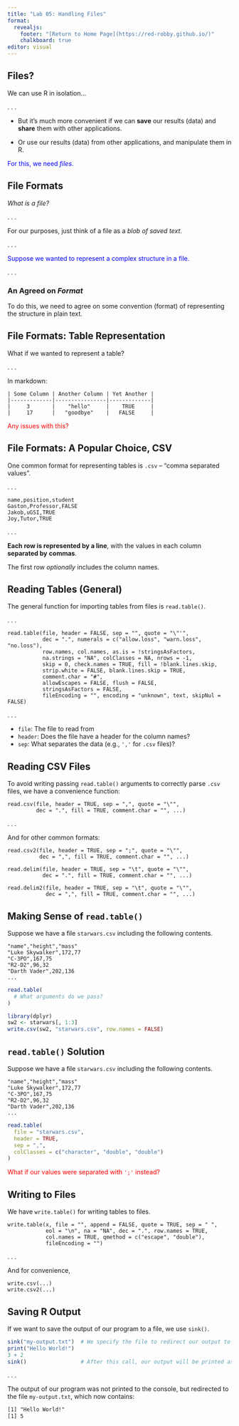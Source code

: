 ```yaml
---
title: "Lab 05: Handling Files"
format: 
  revealjs:
    footer: "[Return to Home Page](https://red-robby.github.io/)"
    chalkboard: true
editor: visual
---
```


## Files?

We can use R in isolation... 

. . .

::: {.fragment .fade-right}
- But it's much more convenient if we can **save** our results (data) and **share** them with other applications.
:::

::: {.fragment .fade-right}
- Or use our results (data) from other applications, and manipulate them in R.
:::

::: {.fragment .fade-right}
::: {style="color: blue;"}
For this, we need _files_.
:::
:::

## File Formats

_What is a file?_

. . .

For our purposes, just think of a file as a _blob of saved text_. 

. . .

:::{style="color: blue;"}
Suppose we wanted to represent a complex structure in a file. 
:::

. . .

### An Agreed on _Format_

To do this, we need to agree on some convention (format) of representing the 
structure in plain text.

## File Formats: Table Representation

What if we wanted to represent a table? 

. . .

In markdown:

```
| Some Column | Another Column | Yet Another |
|-------------|----------------|-------------|
|     3       |    "hello"     |    TRUE     |
|     17      |   "goodbye"    |   FALSE     |
```

::: {.fragment .fade-right}
::: {style="color: red;"}
Any issues with this?
:::
:::

## File Formats: A Popular Choice, CSV 

One common format for representing tables is ``.csv`` -- "comma separated values".

. . .

```
name,position,student
Gaston,Professor,FALSE
Jakob,uGSI,TRUE
Joy,Tutor,TRUE
```

. . .

**Each row is represented by a line**, with the values in each column **separated by**
**commas**. 

The first row _optionally_ includes the column names.

## Reading Tables (General)

The general function for importing tables from files is ``read.table()``.

. . .

```
read.table(file, header = FALSE, sep = "", quote = "\"'",
           dec = ".", numerals = c("allow.loss", "warn.loss", "no.loss"),
           row.names, col.names, as.is = !stringsAsFactors,
           na.strings = "NA", colClasses = NA, nrows = -1,
           skip = 0, check.names = TRUE, fill = !blank.lines.skip,
           strip.white = FALSE, blank.lines.skip = TRUE,
           comment.char = "#",
           allowEscapes = FALSE, flush = FALSE,
           stringsAsFactors = FALSE,
           fileEncoding = "", encoding = "unknown", text, skipNul = FALSE)
```

. . .

- ``file``: The file to read from
- ``header``: Does the file have a header for the column names?
- ``sep``: What separates the data (e.g., `','` for `.csv` files)?

## Reading CSV Files

To avoid writing passing ``read.table()`` arguments to correctly parse ``.csv`` files, 
we have a convenience function:

```
read.csv(file, header = TRUE, sep = ",", quote = "\"",
         dec = ".", fill = TRUE, comment.char = "", ...)
```

. . .

And for other common formats:

```
read.csv2(file, header = TRUE, sep = ";", quote = "\"",
          dec = ",", fill = TRUE, comment.char = "", ...)

read.delim(file, header = TRUE, sep = "\t", quote = "\"",
           dec = ".", fill = TRUE, comment.char = "", ...)

read.delim2(file, header = TRUE, sep = "\t", quote = "\"",
            dec = ",", fill = TRUE, comment.char = "", ...)
```

## Making Sense of ``read.table()``

Suppose we have a file ``starwars.csv`` including the following contents.

```
"name","height","mass"
"Luke Skywalker",172,77
"C-3PO",167,75
"R2-D2",96,32
"Darth Vader",202,136
...
```

```r
read.table(
  # What arguments do we pass?
)
```

```r
library(dplyr)
sw2 <- starwars[, 1:3]
write.csv(sw2, "starwars.csv", row.names = FALSE)
```

## ``read.table()`` Solution

Suppose we have a file ``starwars.csv`` including the following contents.

```
"name","height","mass"
"Luke Skywalker",172,77
"C-3PO",167,75
"R2-D2",96,32
"Darth Vader",202,136
...
```

```r
read.table(
  file = "starwars.csv",
  header = TRUE,
  sep = ",",
  colClasses = c("character", "double", "double")
)
```

::: {.fragment .fade-right}
::: {style="color: red;"}
What if our values were separated with `';'` instead?
:::
:::

## Writing to Files

We have ``write.table()`` for writing tables to files. 

```
write.table(x, file = "", append = FALSE, quote = TRUE, sep = " ",
            eol = "\n", na = "NA", dec = ".", row.names = TRUE,
            col.names = TRUE, qmethod = c("escape", "double"),
            fileEncoding = "")
```

. . .

And for convenience,

```
write.csv(...)
write.csv2(...)
```

## Saving R Output

If we want to save the output of our program to a file, we use ``sink()``. 

```r
sink("my-output.txt")  # We specify the file to redirect our output to
print("Hello World!")  
3 + 2
sink()                 # After this call, our output will be printed as usual
```

. . .

The output of our program was not printed to the console, but redirected to the 
file ``my-output.txt``, which now contains:

```txt
[1] "Hello World!"
[1] 5
```
